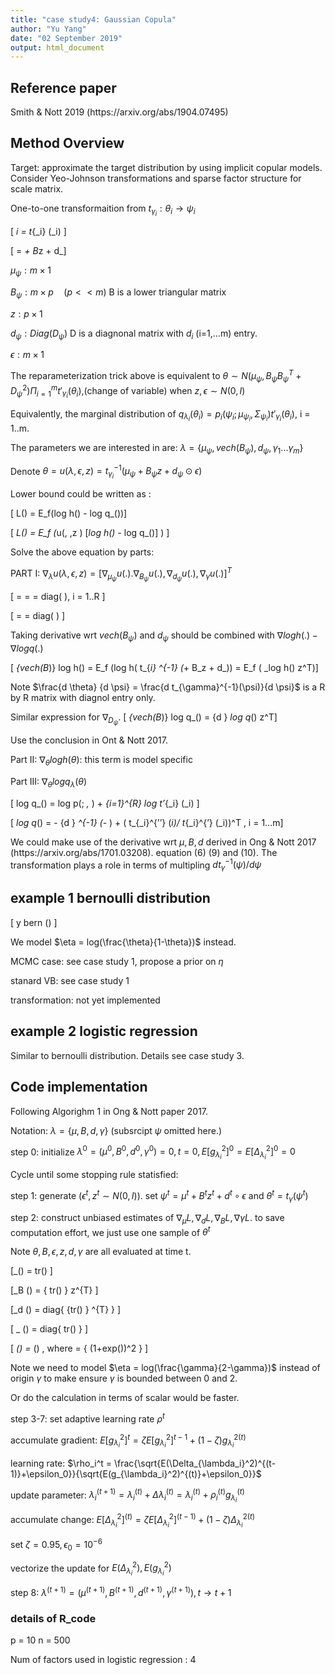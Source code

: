 ---
title: "case study4: Gaussian Copula"
author: "Yu Yang"
date: "02 September 2019"
output: html_document
---

## Reference paper
 Smith & Nott 2019 (https://arxiv.org/abs/1904.07495)

## Method Overview

Target: approximate the target distribution by using implicit copular models. Consider Yeo-Johnson transformations and sparse factor structure for scale matrix.

One-to-one transformaition from $t_{\gamma_i}: \theta_i \to \psi_i$

\[ \psi_i = t_{\gamma_i} (\theta_i) \]

\[ \psi =  \mu_\psi + B_\psi z + d_\psi \odot\epsilon \]

$\mu_\psi: m \times 1$

$B_\psi: m \times p \quad ( p<< m)$ B is a lower triangular matrix

$z: p \times 1$

$d_\psi: Diag(D_\psi)$ D is a diagnonal matrix with $d_i$ (i=1,...m) entry.

$\epsilon: m \times 1$

The reparameterization trick above is equivalent to $\theta \sim  N(\mu_\psi, B_\psi B_\psi^T+D_\psi^2) \Pi_{i=1}^{m} t'_{\gamma_i} (\theta_i)$,(change of variable) when $z,\epsilon \sim N(0,I)$ 

Equivalently, the marginal distribution of $q_{\lambda_i} (\theta_i) = p_i(\psi_i; \mu_{\psi_i}, \Sigma_{\psi_i}) t'_{\gamma_i} (\theta_i)$, i = 1..m.


The parameters we are interested in are: 
$\lambda = \{ \mu_\psi, vech(B_\psi), d_\psi, \gamma_1...\gamma_m \}$

Denote $\theta = u(\lambda, \epsilon, z) = t^{-1}_{\gamma_i}(\mu_\psi + B_\psi z + d_\psi \odot\epsilon)$

Lower bound could be written as :

\[ L(\lambda) = E_f(log h(\theta) - log q_\lambda(\theta))\]

\[ \nabla_\lambda L(\lambda) = E_f (\nabla_\lambda u(\lambda, \epsilon,z ) [\nabla_\theta log h(\theta) - \nabla_\theta log q_\lambda (\theta)] ) \]

 Solve the above equation by parts:
 
 PART I: $\nabla_\lambda u (\lambda,\epsilon, z) =  [ \nabla_{\mu_\psi} u(.). \nabla_{B_\psi} u(.), \nabla_{d_\psi} u(.) , \nabla_\gamma u(.)] ^T$  
 
\[ \frac{\partial u(.)}{\partial \mu_\psi} = \frac{\partial u(.)}{\partial \psi} \frac{\partial \psi}{\partial \mu_\psi} = \frac{d t_\gamma^{-1}(\psi)}{d \psi} = diag( \frac{d t_{\gamma_i}^{-1}(\psi_i)}{d \psi_i}), i = 1..R \]


\[ \frac{\partial u(.)}{\partial \gamma} = \frac{d t_{\gamma}^{-1}(\psi)}{d\gamma} = diag(\frac{d t_{\gamma_i}^{-1}(\psi_i)}{d\gamma_i} )  \]


Taking derivative wrt $vech(B_\psi)$ and $d_\psi$ should be combined with $\nabla log h(.) - \nabla log q(.)$

\[ \nabla_{vech(B_\psi)} log h(\theta) = E_f (log h( t_{\gamma_i} ^{-1} (\mu_\psi+ B_\psi z  + d_\psi \circ \epsilon))  = E_f ( \frac{d \theta}{d \psi} \nabla_\theta log h(\theta) z^T)\]

Note $\frac{d \theta} {d \psi} = \frac{d t_{\gamma}^{-1}(\psi)}{d \psi}$ is a R by R matrix with diagnol entry only.

Similar expression for $\nabla_{D_\psi}$.
\[ \nabla_{vech(B_\psi)} log q_\lambda(\theta) = \frac{d \theta} {d \psi} \nabla_\theta log q_\lambda(\theta) z^T\]

Use the conclusion in Ont & Nott 2017. 

Part II:  $\nabla_\theta log h(\theta)$: this term is model specific

Part III:  $\nabla_\theta log q_\lambda(\theta)$

\[ log q_\lambda (\theta) = log p(\psi; \mu_\psi, \Sigma_\psi) + \sum_{i=1}^{R} log t'_{\gamma_i} (\theta_i)  \]

\[ \nabla_\theta log q_\lambda(\theta) =  - \frac{d \psi} {d \theta}  \Sigma_\psi^{-1} (\psi - \mu_\psi)  + ( t_{\gamma_i}^{''} (\theta_i)/ t_{\gamma_i}^{'} (\theta_i))^T , i = 1...m\] 



We could make use of  the derivative wrt $\mu, B, d$ derived in Ong & Nott 2017 (https://arxiv.org/abs/1701.03208). equation (6) (9) and (10). The transformation plays a role in terms of  multipling $d t_{\gamma}^{-1} (\psi)/ d \psi$

## example 1 bernoulli distribution 

\[ y \sim bern (\theta) \]

We model $\eta = log(\frac{\theta}{1-\theta})$ instead. 

MCMC case: see case study 1, propose a prior on $\eta$

stanard VB: see case study 1

transformation: not yet implemented


## example 2 logistic regression

Similar to bernoulli distribution. Details see case study 3. 


## Code implementation


Following Algorighm 1 in Ong & Nott paper 2017.

Notation: $\lambda = \{ \mu, B,d, \gamma\}$ (subsrcipt $\psi$ omitted here.)

step 0: initialize $\lambda^0 = (\mu^0, B^{0}, d^0, \gamma^ 0) = 0, t=0, E[g_{\lambda_i}^2]^{0} = E[\Delta_{\lambda_i}^{2} ]^{0} = 0$

Cycle until some stopping rule statisfied:

step 1: generate ($\epsilon^t, z^t \sim N(0,I)$). set $\psi^t = \mu^t + B^t z^t + d^t \circ \epsilon$ and $\theta^t  = t_\gamma(\psi^t)$

step 2: construct unbiased estimates of $\nabla_\mu L, \nabla_d L, \nabla_BL, \nabla\gamma L$. to save computation effort, we just use one sample of $\theta^t$

Note $\theta, B, \epsilon,z, d, \gamma$ are all evaluated at time t.


\[\nabla_\mu \hat{L}(\lambda) =  tr(\frac{d t_\gamma^{-1} (\psi)}{d \psi}) \circ  [\nabla_\theta log h(\theta) - \nabla_\theta log q_\lambda(\theta)]  \]

\[\nabla_B \hat{L}(\lambda) = \{ tr(\frac{d t_{\gamma}^{-1}(\psi)}{d \psi}) \circ [\nabla_\theta log h(\theta) - \nabla_\theta log_\lambda q(\theta)] \} z^{T}  \]


\[\nabla_d \hat{L}(\lambda) = diag\{  \{tr(\frac{d t_{\gamma}^{-1}(\psi)}{d \psi}) \circ [\nabla_\theta log h(\theta) - \nabla_\theta log_\lambda q(\theta)] \} \epsilon^{T} \} \]


\[ \nabla_\gamma \hat{L} (\lambda) = diag\{ tr(\frac{d t_\gamma^{-1}(\psi)}{d \gamma}) \circ [\nabla_\theta log h(\theta) - \nabla_\theta log q_\lambda(\theta)]   \} \]

\[ \nabla_\eta \hat{L} (\lambda) =\nabla_\gamma \hat{L} (\lambda) \circ \frac{d \gamma}{d \eta}, where \frac{d \gamma}{d \eta} = \frac{2 exp(\eta)} { (1+exp(\eta))^2 } \]

Note we need to model $\eta = log(\frac{\gamma}{2-\gamma})$ instead of origin $\gamma$ to make ensure $\gamma$ is bounded between 0 and 2.


 Or do the calculation in terms of scalar would be faster.
 
step 3-7: set adaptive learning rate $\rho^t$

accumulate gradient:
$E[g_{\lambda_i}^2]^{t} = \zeta E[g_{\lambda_i}^2]^{t-1} + (1-\zeta) g_{\lambda_i}^{2 (t)}$

learning rate:
$\rho_i^t = \frac{\sqrt{E(\Delta_{\lambda_i}^2)^{(t-1)}+\epsilon_0}}{\sqrt{E(g_{\lambda_i}^2)^{(t)}+\epsilon_0}}$

update parameter:
$\lambda_i^{(t+1)} = \lambda_i^{(t)} + \Delta \lambda_i^{(t)} = \lambda_i^{(t)} + \rho_i^{(t)} g_{\lambda_i}^{(t)}$

accumulate change:
$E[\Delta_{\lambda_i}^{2} ]^{(t)} = \zeta E[\Delta_{\lambda_i}^{2} ]^{(t-1)} + (1-\zeta)\Delta_{\lambda_i}^{2(t)}$

set $\zeta = 0.95, \epsilon_0 = 10^{-6}$

vectorize the update for $E(\Delta_{\lambda_i}^2), E(g_{\lambda_i}^2)$

step 8: $\lambda^{(t+1)} = (\mu^{(t+1)}, B^{(t+1)}, d^{(t+1)}, \gamma^{(t+1)}), t\to t+1$ 


### details of R_code
p = 10
n = 500

Num of factors used in logistic regression : 4
